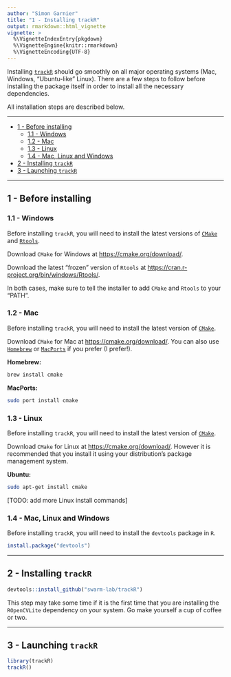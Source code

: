 ```yaml
---
author: "Simon Garnier"
title: "1 - Installing trackR"
output: rmarkdown::html_vignette
vignette: >
  %\VignetteIndexEntry{pkgdown}
  %\VignetteEngine{knitr::rmarkdown}
  %\VignetteEncoding{UTF-8}
---
```


Installing [`trackR`](https://github.com/swarm-lab/trackR) should go 
smoothly on all major operating systems (Mac, Windows, "Ubuntu-like" Linux). 
There are a few steps to follow before installing the package itself in order to
install all the necessary dependencies. 

All installation steps are described below. 

---

+ [1 - Before installing ](#before-installing )
  + [1.1 - Windows](#windows)
  + [1.2 - Mac](#mac)
  + [1.3 - Linux](#linux)
  + [1.4 - Mac, Linux and Windows](#mac-linux-and-windows)
+ [2 - Installing `trackR`](#installing-trackr)
+ [3 - Launching `trackR`](#launching-trackr)
  
---

## 1 - Before installing 

### 1.1 - Windows

Before installing `trackR`, you will need to install the latest versions of
[`CMake`](https://cmake.org/) and [`Rtools`](https://cran.r-project.org/bin/windows/Rtools/). 

Download `CMake` for Windows at [https://cmake.org/download/](https://cmake.org/download/).

Download the latest "frozen" version of `Rtools` at 
[https://cran.r-project.org/bin/windows/Rtools/](https://cran.r-project.org/bin/windows/Rtools/).

In both cases, make sure to tell the installer to add `CMake` and `Rtools` to 
your "PATH".

### 1.2 - Mac

Before installing `trackR`, you will need to install the latest version of
[`CMake`](https://cmake.org/).

Download `CMake` for Mac at [https://cmake.org/download/](https://cmake.org/download/).
You can also use [`Homebrew`](http://brew.sh/) or [`MacPorts`](https://www.macports.org/)
if you prefer (I prefer!).

**Homebrew:**

```bash
brew install cmake
```

**MacPorts:**

```bash
sudo port install cmake
```

### 1.3 - Linux

Before installing `trackR`, you will need to install the latest version of
[`CMake`](https://cmake.org/).

Download `CMake` for Linux at [https://cmake.org/download/](https://cmake.org/download/).
However it is recommended that you install it using your distribution's package
management system.

**Ubuntu:**

```bash
sudo apt-get install cmake
```

[TODO: add more Linux install commands]

### 1.4 - Mac, Linux and Windows

Before installing `trackR`, you will need to install the `devtools` package 
in `R`. 

```r
install.package("devtools")
```

---

## 2 - Installing `trackR`

```r
devtools::install_github("swarm-lab/trackR")
```

This step may take some time if it is the first time that you are installing the 
`ROpenCVLite` dependency on your system. Go make yourself a cup of coffee or two.

---

## 3 - Launching `trackR`

```r
library(trackR)
trackR()
```

